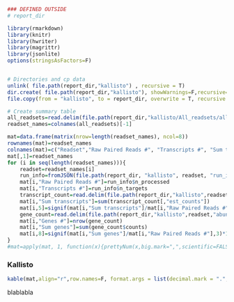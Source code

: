 ```r

### DEFINED OUTSIDE
# report_dir

library(rmarkdown)
library(knitr)
library(hwriter)
library(magrittr)
library(jsonlite)
options(stringsAsFactors=F)


# Directories and cp data
unlink( file.path(report_dir,"kallisto") , recursive = T)
dir.create( file.path(report_dir,"kallisto"), showWarnings=F,recursive=T)
file.copy(from = "kallisto", to = report_dir, overwrite = T, recursive = T)

# Create summary table
all_readsets=read.delim(file.path(report_dir,"kallisto/All_readsets/all_readsets.abundance_genes.csv"))
readset_names=colnames(all_readsets)[-1]

mat=data.frame(matrix(nrow=length(readset_names), ncol=8))
rownames(mat)=readset_names
colnames(mat)=c("Readset","Raw Paired Reads #", "Transcripts #", "Sum transcripts","%", "Genes #", "Sum genes","%")
mat[,1]=readset_names
for (i in seq(length(readset_names))){
    readset=readset_names[i]
    run_info=fromJSON(file.path(report_dir, "kallisto", readset, "run_info.json"))
    mat[i,"Raw Paired Reads #"]=run_info$n_processed
    mat[i,"Transcripts #"]=run_info$n_targets
    transcript_count=read.delim(file.path(report_dir,"kallisto",readset,"abundance_transcripts.tsv"))
    mat[i,"Sum transcripts"]=sum(transcript_count[,"est_counts"])
    mat[i,5]=signif(mat[i,"Sum transcripts"]/mat[i,"Raw Paired Reads #"],3)*100
    gene_count=read.delim(file.path(report_dir,"kallisto",readset,"abundance_genes.tsv"))
    mat[i,"Genes #"]=nrow(gene_count)
    mat[i,"Sum genes"]=sum(gene_count$counts)
    mat[i,8]=signif(mat[i,"Sum genes"]/mat[i,"Raw Paired Reads #"],3)*100
}
#mat=apply(mat, 1, function(x){prettyNum(x,big.mark=",",scientific=FALSE)})

```

### Kallisto

```r
kable(mat,align="r",row.names=F, format.args = list(decimal.mark = ".", big.mark = ","))

```

blablabla